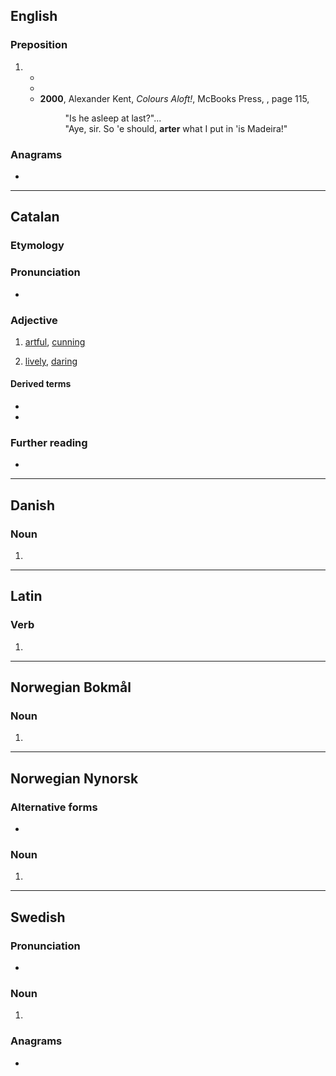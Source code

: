 {{also|Arter|ärter}}
==English==

===Preposition===
{{en-prep}}

# {{pronunciation spelling of|en|after}}
#* {{RQ:Dickens Great Expectations|chapter=3|text=His right name was Compeyson; and that's the man, dear boy, what you see me a-pounding in the ditch, according to what you truly told your comrade '''arter''' I was gone last night.}}
#* {{RQ:Dickens Great Expectations|chapter=39|text=It was the money left me, and the gains of the first few year wot I sent home to Mr. Jaggers - all for you - when he first come '''arter''' you, agreeable to my letter.}}
#* '''2000''', Alexander Kent, ''Colours Aloft!'', McBooks Press, {{ISBN|0935526722}}, page 115,
#*: "Is he asleep at last?"...
#*: "Aye, sir. So 'e should, '''arter''' what I put in 'is Madeira!"

===Anagrams===
* {{anagrams|en|a=aerrt|Terra|arrêt|rater|retar|tarre|terra}}

----

==Catalan==

===Etymology===
{{af|ca|art|-er}}

===Pronunciation===
* {{ca-IPA}}

===Adjective===
{{ca-adj}}

# [[artful]], [[cunning]]
#: {{syn|ca|arterós}}
# [[lively]], [[daring]]
#: {{syn|ca|viu|atrevit}}

====Derived terms====
* {{l|ca|arteria}}
* {{l|ca|arterós}}

===Further reading===
* {{R:IEC2}}

----

==Danish==

===Noun===
{{head|da|noun form|g=c}}

# {{indefinite plural of|da|art}}

----

==Latin==

===Verb===
{{la-verb-form|arter}}

# {{inflection of|la|artō||1|s|pres|pasv|subj}}

----

==Norwegian Bokmål==

===Noun===
{{head|nb|noun form|g=m|g2=f}}

# {{inflection of|nb|art||indefinite|p}}

----

==Norwegian Nynorsk==

===Alternative forms===
* {{l|nn|artar}}

===Noun===
{{head|nn|noun form|g=m|g2=f}}

# {{inflection of|nn|art||indefinite|f|p}}

----

==Swedish==

===Pronunciation===
* {{audio|sv|LL-Q9027 (swe)-Salgo60-arter.wav|Audio}}

===Noun===
{{head|sv|noun form}}

# {{sv-noun-form-indef-pl|art}}

===Anagrams===
* {{anagrams|sv|a=aerrt|retar}}